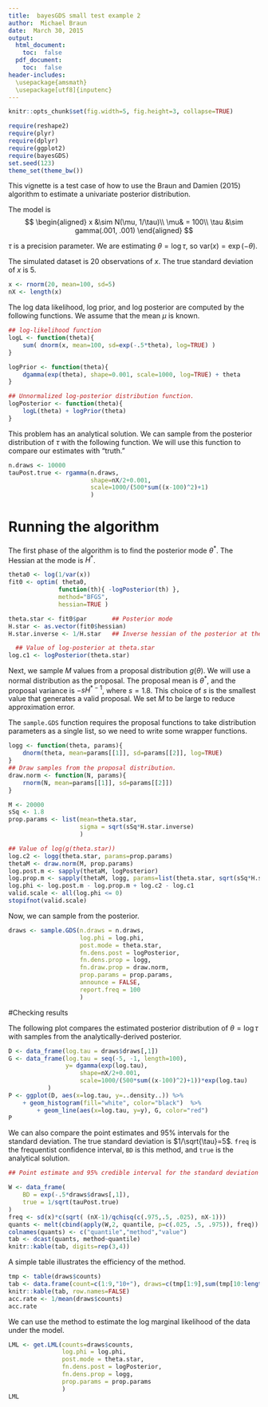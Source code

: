 ```yaml
---
title:  bayesGDS small test example 2
author:  Michael Braun
date:  March 30, 2015
output:
  html_document:
    toc:  false
  pdf_document:
    toc:  false
header-includes:
  \usepackage{amsmath}
  \usepackage[utf8]{inputenc}
---
```

```r
knitr::opts_chunk$set(fig.width=5, fig.height=3, collapse=TRUE)
```


```r
require(reshape2)
require(plyr)
require(dplyr)
require(ggplot2)
require(bayesGDS)
set.seed(123)
theme_set(theme_bw())
```

This vignette is a test case of how to use the Braun and Damien (2015) algorithm to estimate a univariate posterior distribution.

The model is
$$
\begin{aligned}
x &\sim N(\mu, 1/\tau)\\
\mu& = 100\\
\tau &\sim gamma(.001, .001)
\end{aligned}
$$

$\tau$ is a precision parameter. We are estimating $\theta=\log\tau$, so $\text{var}(x)=\exp(-\theta)$.


The simulated dataset is 20 observations of $x$.  The true standard deviation of $x$ is 5.
```r
x <- rnorm(20, mean=100, sd=5)
nX <- length(x)
```

The log data likelihood, log prior, and log posterior are computed by the following functions.  We assume that the mean $\mu$ is known.
```r
## log-likelihood function
logL <- function(theta){
    sum( dnorm(x, mean=100, sd=exp(-.5*theta), log=TRUE) )
}

logPrior <- function(theta){
    dgamma(exp(theta), shape=0.001, scale=1000, log=TRUE) + theta
}

## Unnormalized log-posterior distribution function.
logPosterior <- function(theta){
    logL(theta) + logPrior(theta)
}
```


This problem has an analytical solution.  We can sample from the  posterior distribution of $\tau$ with the following function.  We will use this function to compare our estimates with "truth."

```r
n.draws <- 10000
tauPost.true <- rgamma(n.draws,
                       shape=nX/2+0.001,
                       scale=1000/(500*sum((x-100)^2)+1)
                       )
```

# Running the algorithm


The first phase of the algorithm is to find the posterior mode $\theta^*$.  The Hessian at the mode is $H^*$.
```r
theta0 <- log(1/var(x))
fit0 <- optim( theta0,
              function(th){ -logPosterior(th) },
              method="BFGS",
              hessian=TRUE )

theta.star <- fit0$par       ## Posterior mode
H.star <- as.vector(fit0$hessian)
H.star.inverse <- 1/H.star   ## Inverse hessian of the posterior at the mode

  ## Value of log-posterior at theta.star
log.c1 <- logPosterior(theta.star)
```

Next, we sample $M$ values from a proposal distribution $g(\theta)$.  We will use a normal distribution as the proposal.  The proposal mean is $\theta^*$, and the proposal variance is $-sH^{*-1}$, where $s=1.8$.  This choice of $s$ is the smallest value that generates a valid proposal. We set $M$ to be large to reduce approximation error.



The `sample.GDS` function requires the proposal functions to take distribution parameters as a single list, so we need to write some wrapper functions.
```r
logg <- function(theta, params){
    dnorm(theta, mean=params[[1]], sd=params[[2]], log=TRUE)
}
## Draw samples from the proposal distribution.
draw.norm <- function(N, params){
    rnorm(N, mean=params[[1]], sd=params[[2]])
}

M <- 20000
sSq <- 1.8
prop.params <- list(mean=theta.star,
                    sigma = sqrt(sSq*H.star.inverse)
                    )

## Value of log(g(theta.star))
log.c2 <- logg(theta.star, params=prop.params)
thetaM <- draw.norm(M, prop.params)
log.post.m <- sapply(thetaM, logPosterior)
log.prop.m <- sapply(thetaM, logg, params=list(theta.star, sqrt(sSq*H.star.inverse)))
log.phi <- log.post.m - log.prop.m + log.c2 - log.c1
valid.scale <- all(log.phi <= 0)
stopifnot(valid.scale)
```


Now, we can sample from the posterior.


```r
draws <- sample.GDS(n.draws = n.draws,
                    log.phi = log.phi,
                    post.mode = theta.star,
                    fn.dens.post = logPosterior,
                    fn.dens.prop = logg,
                    fn.draw.prop = draw.norm,
                    prop.params = prop.params,
                    announce = FALSE,
                    report.freq = 100
                    )
```

#Checking results

The following plot compares the estimated posterior distribution of $\theta=\log\tau$ with samples from the analytically-derived posterior.

```r
D <- data_frame(log.tau = draws$draws[,1])
G <- data_frame(log.tau = seq(-5, -1, length=100),
                y= dgamma(exp(log.tau),
                    shape=nX/2+0.001,
                    scale=1000/(500*sum((x-100)^2)+1))*exp(log.tau)
           )
P <- ggplot(D, aes(x=log.tau, y=..density..)) %>%
    + geom_histogram(fill="white", color="black")  %>%
        + geom_line(aes(x=log.tau, y=y), G, color="red")
P
```

We can also compare the point estimates and 95\% intervals for the standard deviation.  The true standard deviation is $1/\sqrt{\tau}=5$.   `freq` is the frequentist confidence interval, `BD` is this method, and `true` is the analytical solution.

```r
## Point estimate and 95% credible interval for the standard deviation using GDS method

W <- data_frame(
    BD = exp(-.5*draws$draws[,1]),
    true = 1/sqrt(tauPost.true)
)
freq <- sd(x)*c(sqrt( (nX-1)/qchisq(c(.975,.5, .025), nX-1)))
quants <- melt(cbind(apply(W,2, quantile, p=c(.025, .5, .975)), freq))
colnames(quants) <- c("quantile","method","value")
tab <- dcast(quants, method~quantile)
knitr::kable(tab, digits=rep(3,4))
```

A simple table illustrates the efficiency of the method.

```r
tmp <- table(draws$counts)
tab <- data.frame(count=c(1:9,"10+"), draws=c(tmp[1:9],sum(tmp[10:length(tmp)])))
knitr::kable(tab, row.names=FALSE)
acc.rate <- 1/mean(draws$counts)
acc.rate
```

We can use the method to estimate the log marginal likelihood of the data under the model.

```r
LML <- get.LML(counts=draws$counts,
               log.phi = log.phi,
               post.mode = theta.star,
               fn.dens.post = logPosterior,
               fn.dens.prop = logg,
               prop.params = prop.params
               )
LML
```
